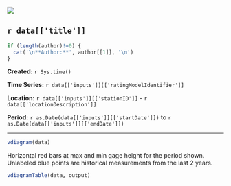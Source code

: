 
![](http://www.usgs.gov/newsroom/images/2015-04-07/usgs_logo.png)

## `r data[['title']]`  

```r
if (length(author)!=0) {
  cat('\n**Author:**', author[[1]], '\n')
}
```

**Created:**  `r Sys.time()`

**Time Series:** `r data[['inputs']][['ratingModelIdentifier']]`

**Location:**  `r data[['inputs']][['stationID']]` - `r data[['locationDescription']]`

**Period:**  `r as.Date(data[['inputs']][['startDate']])` to `r as.Date(data[['inputs']][['endDate']])`

***
```r
vdiagram(data)
```
Horizontal red bars at max and min gage height for the period shown.   
Unlabeled blue points are historical measurements from the last 2 years.
```r
vdiagramTable(data, output)
```
